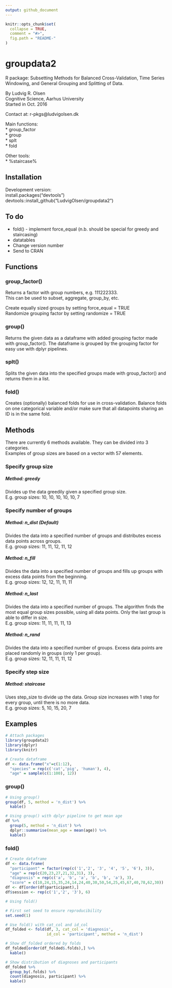 ```yaml
---
output: github_document
---
```


<!-- README.md is generated from README.Rmd. Please edit that file -->

```r
knitr::opts_chunk$set(
  collapse = TRUE,
  comment = "#>",
  fig.path = "README-"
)
```

# groupdata2

R package: Subsetting Methods for Balanced Cross-Validation, 
Time Series Windowing, and General Grouping and Splitting of Data.  

By Ludvig R. Olsen  
Cognitive Science, Aarhus University  
Started in Oct. 2016 

Contact at:
r-pkgs@ludvigolsen.dk

Main functions:   
* group_factor  
* group  
* splt  
* fold  
  
Other tools:  
* %staircase%  

## Installation  
Development version:  
install.packages("devtools")  
devtools::install_github("LudvigOlsen/groupdata2")  

## To do  
* fold() - implement force_equal (n.b. should be special for greedy and staircasing)  
* datatables 
* Change version number
* Send to CRAN

## Functions  
### group_factor()  
Returns a factor with group numbers, e.g. 111222333.  
This can be used to subset, aggregate, group_by, etc.   

Create equally sized groups by setting force_equal = TRUE  
Randomize grouping factor by setting randomize = TRUE  

### group()  
Returns the given data as a dataframe with added grouping factor made with group_factor(). The dataframe is grouped by the grouping factor for easy use with dplyr pipelines.  

### splt()  
Splits the given data into the specified groups made with group_factor() and returns them in a list.  

### fold()  
Creates (optionally) balanced folds for use in cross-validation. Balance folds on one categorical variable and/or make sure that all datapoints sharing an ID is in the same fold.  
 
## Methods
There are currently 6 methods available. They can be divided into 3 categories.  
Examples of group sizes are based on a vector with 57 elements.  

### Specify group size
##### Method: greedy
Divides up the data greedily given a specified group size.  
E.g. group sizes: 10, 10, 10, 10, 10, 7   

### Specify number of groups
##### Method: n_dist (Default)
Divides the data into a specified number of groups and 
distributes excess data points across groups.  
E.g. group sizes: 11, 11, 12, 11, 12  

##### Method: n_fill
Divides the data into a specified number of groups and 
fills up groups with excess data points from the beginning.  
E.g. group sizes: 12, 12, 11, 11, 11  

##### Method: n_last
Divides the data into a specified number of groups. 
The algorithm finds the most equal group sizes possible, 
using all data points. Only the last group is able to differ in size.  
E.g. group sizes: 11, 11, 11, 11, 13  

##### Method: n_rand
Divides the data into a specified number of groups. 
Excess data points are placed randomly in groups (only 1 per group).  
E.g. group sizes: 12, 11, 11, 11, 12  

### Specify step size
##### Method: staircase
Uses step_size to divide up the data. 
Group size increases with 1 step for every group, until there is no more data.  
E.g. group sizes: 5, 10, 15, 20, 7


## Examples

```r
# Attach packages
library(groupdata2)
library(dplyr)
library(knitr)

```

```r
# Create dataframe
df <- data.frame("x"=c(1:12),
  "species" = rep(c('cat','pig', 'human'), 4),
  "age" = sample(c(1:100), 12))

```


### group()

```r
# Using group()
group(df, 5, method = 'n_dist') %>%
  kable()

# Using group() with dplyr pipeline to get mean age
df %>%
  group(5, method = 'n_dist') %>%
  dplyr::summarise(mean_age = mean(age)) %>%
  kable()

```

### fold()

```r
# Create dataframe
df <- data.frame(
  "participant" = factor(rep(c('1','2', '3', '4', '5', '6'), 3)),
  "age" = rep(c(20,23,27,21,32,31), 3),
  "diagnosis" = rep(c('a', 'b', 'a', 'b', 'b', 'a'), 3),
  "score" = c(10,24,15,35,24,14,24,40,30,50,54,25,45,67,40,78,62,30))
df <- df[order(df$participant),]
df$session <- rep(c('1','2', '3'), 6)

```

```r
# Using fold() 

# First set seed to ensure reproducibility
set.seed(1)

# Use fold() with cat_col and id_col
df_folded <- fold(df, 3, cat_col = 'diagnosis',
                  id_col = 'participant', method = 'n_dist')

# Show df_folded ordered by folds
df_folded[order(df_folded$.folds),] %>%
  kable()

# Show distribution of diagnoses and participants
df_folded %>% 
  group_by(.folds) %>% 
  count(diagnosis, participant) %>% 
  kable()

```

